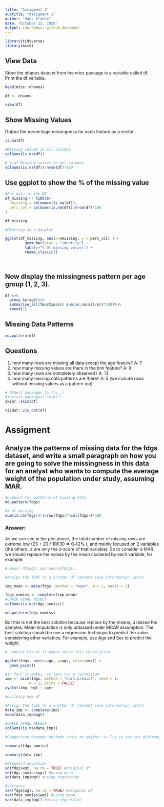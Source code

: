 ```yaml
---
title: "Assigment 1"
subtitle: "Assigment 1"
author: "Hans Franke"
date: "October 12, 2020"
output: rmarkdown::github_document
---
```


```r
library(tidyverse)
library(mice)
```


## View Data

Store the nhanes dataset from the mice package in a variable called df. Print the df variable.

```r
head(mice::nhanes)

df <- nhanes

view(df)
```

## Show Missing Values
Output the percentage missingness for each feature as a vector.

```r
is.na(df)
```


```r
#Missing values in all columns
colSums(is.na(df))
```

```r
# % of Missing values in all columns
colSums(is.na(df))/nrow(df)*100
```
## Use ggplot to show the % of the missing value

```r
#Put data in the DF
df_missing <- tibble(
  nmissing = colnames(is.na(df)),
  perc_col = colSums(is.na(df))/nrow(df)*100
)

df_missing
```

```r
#Plotting as a barplot

ggplot(df_missing, aes(x=nmissing, y = perc_col) ) +
         geom_bar(stat = "identity") +
         labs(y="% Of missing values") + 
         theme_classic()  
      
   

```

## Now display the missingness pattern per age group (1, 2, 3).

```r
df %>%
  group_by(age)%>%
  summarise_all(function(x) sum(is.na(x))/n()*100)%>%
  round(2)
```


## Missing Data Patterns
```r
md.pattern(df)
```
## Questions
1. how many rows are missing all data except the age feature? A: 7
2. how many missing values are there in the bmi feature? A: 9
3. how many rows are completely observed? A: 13
4. how many missing data patterns are there? A: 5 (we include rows without missing values as a pattern too)

```r
# Others packages to try :)
#install.packages("skimr")
skimr::skim(df)
```

```r
visdat::vis_dat(df)
```

# Assigment

## Analyze the patterns of missing data for the fdgs dataset, and write a small paragraph on how you are going to solve the missingness in this data for an analyst who wants to compute the average weight of the population under study, assuming MAR.

```r
#Lookinf for patterns of missing data
md.pattern(fdgs)
```
```r
#% of missing
sum(is.na(fdgs))/(nrow(fdgs)*ncol(fdgs))*100
```


### Answer:

As we can see in the plot above, the total number of missing rows are extreme low (23 + 20 / 10030 => 0.42% ), and mainly focused on 2 variables (the others _z are only the z-score of that variable). So to consider a MAR, we should replace the values by the mean clustered by each variable, for example:
```r
# mean( df$wgt) and mean(df$hgt).

#Assign the fgds to a another df (dosent lose information later)

imp_mean <- mice(fdgs, method = "mean", m = 1, maxit = 1)

fdgs_nomiss <- complete(imp_mean)
#CHECK FINAL RESULT
colSums(is.na(fdgs_nomiss))
```

```r
md.pattern(fdgs_nomiss)
```

But this is not the best solution because replace by the means, u biased the samples. Mean imputation is only unbiased under MCAR assumption. The best solution should be use a regression technique to predict the value considering other variables. For example, use Age and Sex to predict the weight.

```r
# Lookinf visual if makes sense this correlation:

ggplot(fdgs, aes(x=age, y=wgt, color=sex)) +
  geom_point()
```
```r
#In fact it makes, so lets run a regression
imp <- mice(fdgs, method = "norm.predict", seed = 1,
           m = 1, print = FALSE)
xyplot(imp, wgt ~ age)
```
```r
#building new df

#Assign the fgds to a another df (dosent lose information later)
data_imp <- complete(imp)
mean(data_imp$wgt)
  
#CHECK FINAL RESULT
colSums(is.na(data_imp))
```

```r
#Comparison between methods (only on weight) => Try to see the diference in the mean( 0.380 vs 0.385)

summary(fdgs_nomiss)
```

```r
summary(data_imp)
```

```r
#Standard deviation
sd(fdgs$wgt, na.rm = TRUE) #original df
sd(fdgs_nomiss$wgt) #using mean
sd(data_imp$wgt) #using regression
```

```r
#Variance
var(fdgs$wgt, na.rm = TRUE) #original df
var(fdgs_nomiss$wgt) #using mean
var(data_imp$wgt) #using regression
```


